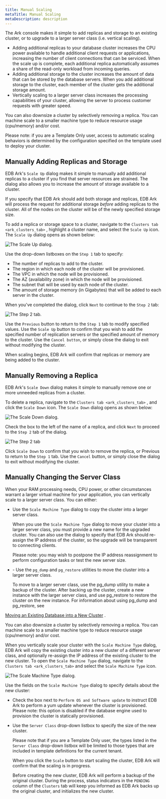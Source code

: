 ```yaml
---
title: Manual Scaling
metaTitle: Manual Scaling
metaDescription: description
---
```


The Ark console makes it simple to add replicas and storage to an
existing cluster, or to upgrade to a larger server class (i.e. vertical
scaling).

  - Adding additional replicas to your database cluster increases the
    CPU power available to handle additional client requests or
    applications, increasing the number of client connections that can
    be serviced. When the scale up is complete, each additional replica
    automatically assumes a share of the read-only workload from
    incoming queries.
  - Adding additional storage to the cluster increases the amount of
    data that can be stored by the database servers. When you add
    additional storage to the cluster, each member of the cluster gets
    the additional storage amount.
  - Vertically scaling to a larger server class increases the processing
    capabilities of your cluster, allowing the server to process
    customer requests with greater speed.

You can also downsize a cluster by selectively removing a replica. You
can machine scale to a smaller machine type to reduce resource usage
(cpu/memory) and/or cost.

Please note: if you are a Template Only user, access to automatic
scaling behaviors is determined by the configuration specified on the
template used to deploy your cluster.

## Manually Adding Replicas and Storage

EDB Ark's `Scale Up` dialog makes it simple to manually add additional
replicas to a cluster if you find that server resources are strained.
The dialog also allows you to increase the amount of storage available
to a cluster.

If you specify that EDB Ark should add both storage and replicas, EDB
Ark will process the request for additional storage *before* adding
replicas to the cluster. All of the nodes on the cluster will be of the
newly specified storage size.

To add a replica or storage space to a cluster, navigate to the
`Clusters tab <ark_clusters_tab>` , highlight a cluster name, and select
the `Scale Up` icon. The `Scale Up` dialog opens as shown below:

![*The Scale Up dialog.*](images/manually_scale_up_step_one.png)

Use the drop-down listboxes on the `Step 1` tab to specify:

  - The number of replicas to add to the cluster.
  - The region in which each node of the cluster will be provisioned.
  - The VPC in which the node will be provisioned.
  - The AZ (availability zone) in which the node will be provisioned.
  - The subnet that will be used by each node of the cluster.
  - The amount of storage memory (in Gigabytes) that will be added to
    each server in the cluster.

When you've completed the dialog, click `Next` to continue to the
`Step 2` tab:

![*The Step 2 tab.*](images/manually_scale_up_step_two.png)

Use the `Previous` button to return to the `Step 1` tab to modify
specified values. Use the `Scale Up` button to confirm that you wish to
add the specified number of replication servers or the specified amount
of memory to the cluster. Use the `Cancel button`, or simply close the
dialog to exit without modifying the cluster.

When scaling begins, EDB Ark will confirm that replicas or memory are
being added to the cluster.

## Manually Removing a Replica

EDB Ark's `Scale Down` dialog makes it simple to manually remove one or
more unneeded replicas from a cluster.

To delete a replica, navigate to the `Clusters tab <ark_clusters_tab>` ,
and click the `Scale Down` icon. The `Scale Down` dialog opens as shown
below:

![*The Scale Down dialog.*](images/manually_scale_down_step_one.png)

Check the box to the left of the name of a replica, and click `Next` to
proceed to the `Step 2` tab of the dialog.

![*The Step 2 tab*](images/manually_scale_down_step_two.png)

Click `Scale Down` to confirm that you wish to remove the replica, or
Previous to return to the `Step 1` tab. Use the `Cancel` button, or
simply close the dialog to exit without modifying the cluster.

## Manually Changing the Server Class

When your RAM processing needs, CPU power, or other circumstances
warrant a larger virtual machine for your application, you can
vertically scale to a larger server class. You can either:

  - Use the `Scale Machine Type` dialog to copy the cluster into a
    larger server class.
    
    When you use the `Scale Machine Type` dialog to move your cluster
    into a larger server class, you must provide a new name for the
    upgraded cluster. You can also use the dialog to specify that EDB
    Ark should re-assign the IP address of the cluster, so the upgrade
    will be transparent to connecting clients.
    
    Please note: you may wish to postpone the IP address reassignment to
    perform configuration tasks or test the new server size.

<!-- end list -->

  - \- Use the `pg_dump` and `pg_restore` utilities to move the cluster
    into a  
    larger server class.
    
    To move to a larger server class, use the pg_dump utility to make a
    backup of the cluster. After backing up the cluster, create a new
    instance with the larger server class, and use pg_restore to
    restore the cluster on the new instance. For information about using
    pg_dump and pg_restore, see

[Moving an Existing Database into a New Cluster](move_existing_database)
.

You can also downsize a cluster by selectively removing a replica. You
can machine scale to a smaller machine type to reduce resource usage
(cpu/memory) and/or cost.

When you vertically scale your cluster with the `Scale Machine Type`
dialog, EDB Ark will copy the existing cluster into a new cluster of a
different server class, and optionally re-assign the IP address of the
existing cluster to the new cluster. To open the `Scale Machine Type`
dialog, navigate to the `Clusters tab <ark_clusters_tab>` and select the
`Scale Machine Type` icon.

![*The Scale Machine Type dialog.*](images/scale_machine_type.png)

Use the fields on the `Scale Machine Type` dialog to specify details
about the new cluster:

  - Check the box next to `Perform OS and Software update` to instruct
    EDB Ark to perform a yum update whenever the cluster is provisioned.
    Please note: this option is disabled if the database engine used to
    provision the cluster is statically provisioned.

  - Use the `Server Class` drop-down listbox to specify the size of the
    new cluster.
    
    Please note that if you are a Template Only user, the types listed
    in the `Server Class` drop-down listbox will be limited to those
    types that are included in template definitions for the current
    tenant.
    
    When you click the `Scale` button to start scaling the cluster, EDB
    Ark will confirm that the scaling is in progress.
    
    Before creating the new cluster, EDB Ark will perform a backup of
    the original cluster. During the process, status indicators in the
    `PENDING` column of the `Clusters` tab will keep you informed as EDB
    Ark backs up the original cluster, and initializes the new cluster.
